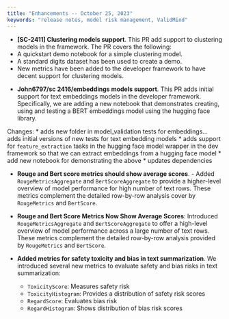 ---
title: "Enhancements -- October 25, 2023"
keywords: "release notes, model risk management, ValidMind"
---

<!---[SC-2411] Clustering models support by @AnilSorathiya in [#271](https://github.com/validmind/developer-framework/pull/271)--->
- **[SC-2411] Clustering models support**. This PR add support to clustering models in the framework. The PR covers the following:
* A quickstart demo notebook for a simple clustering model. 
* A standard digits dataset has been used to create a demo.
* New metrics have been added  to the developer framework to have decent support for clustering models.

<!---John6797/sc 2416/embeddings models support by @johnwalz97 in [#272](https://github.com/validmind/developer-framework/pull/272)--->
- **John6797/sc 2416/embeddings models support**. This PR adds initial support for text embeddings models in the developer framework. Specifically, we are adding a new notebook that demonstrates creating, using and testing a BERT embeddings model using the hugging face library.

Changes:
* adds new folder in model_validation tests for embeddings... adds initial versions of new tests for text embedding models
* adds support for `feature_extraction` tasks in the hugging face model wrapper in the dev framework so that we can extract embeddings from a hugging face model
* add new notebook for demonstrating the above
* updates dependencies

<!---[SC-2346] Rouge and Bert score metrics should show average scores by @juanmleng in [#263](https://github.com/validmind/developer-framework/pull/263)--->
- **Rouge and Bert score metrics should show average scores**. - Added `RougeMetricsAggregate` and `BertScoreAggregate` to provide a higher-level overview of model performance for high number of text rows. These metrics complement the detailed row-by-row analysis cover by `RougeMetrics` and `BertScore`.

- **Rouge and Bert Score Metrics Now Show Average Scores**: Introduced `RougeMetricsAggregate` and `BertScoreAggregate` to offer a high-level overview of model performance across a large number of text rows. These metrics complement the detailed row-by-row analysis provided by `RougeMetrics` and `BertScore`.

<!--- NR this notebook is not currently included in our docs site:
Tested these metrics running `foundational_models_summarization_high_code.ipynb` --->

<!---[SC-2143] Metrics for safety toxicity and bias in text summarization by @juanmleng in [#258](https://github.com/validmind/developer-framework/pull/258)--->
- **Added metrics for safety toxicity and bias in text summarization**. We introduced several new metrics to evaluate safety and bias risks in text summarization:
   
   - `ToxicityScore`: Measures safety risk
   - `ToxicityHistogram`: Provides a distribution of safety risk scores
   - `RegardScore`: Evaluates bias risk
   - `RegardHistogram`: Shows distribution of bias risk scores

<!--- NR this notebook is not currently included in our docs site:
To test these metrics, see notebook `foundation_models_summarization_bias.ipynb`---> 